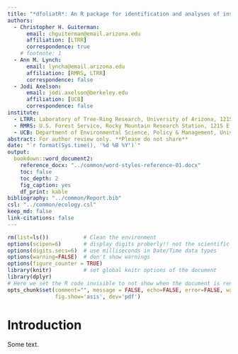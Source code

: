 ```yaml
---
title: "*dfoliatR*: An R package for identification and analyses of insect defoliation and growth suppression signals in tree rings"
authors:
  - Christopher H. Guiterman:
      email: chguiterman@email.arizona.edu
      affiliation: [LTRR]
      correspondence: true
    # footnote: 1
  - Ann M. Lynch:
      email: lyncha@email.arizona.edu
      affiliation: [RMRS, LTRR]
      correspondence: false
  - Jodi Axelson:
      email: jodi.axelson@berkeley.edu 
      affiliation: [UCB]
      correspondence: false
institute:
  - LTRR: Laboratory of Tree-Ring Research, University of Arizona, 1215 E Lowell St. Box 210045, Tucson, AZ, 85721
  - RMRS: U.S. Forest Service, Rocky Mountain Research Station, 1215 E Lowell St. Box 210045, Tucson, AZ, 85721
  - UCB: Department of Environmental Science, Policy & Management, University of California, Berkeley, 120 Mulford Hall, Berkeley, CA
abstract: For author review only. **Please do not share**
date: "`r format(Sys.time(), '%d %B %Y')`"
output: 
  bookdown::word_document2:
    reference_docx: "../common/word-styles-reference-01.docx"
    toc: false
    toc_depth: 2
    fig_caption: yes
    df_print: kable
bibliography: "../common/Report.bib"
csl: "../common/ecology.csl"
keep_md: false
link-citations: false
---
```

```r
rm(list=ls())           # Clean the environment
options(scipen=6)       # display digits proberly!! not the scientific version
options(digits.secs=6)  # use milliseconds in Date/Time data types
options(warning=FALSE)  # don't show warnings
options(figure_counter = TRUE)
library(knitr)          # set global knitr options of the document
library(dplyr)
# Here we set the R code invisible to not show when the document is rendered
opts_chunk$set(comment="", message = FALSE, echo=FALSE, error=FALSE, warning=FALSE,
               fig.show='asis', dev='pdf')
```

# Introduction

Some text.